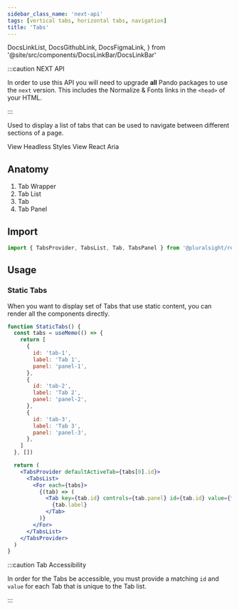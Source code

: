```yaml
---
sidebar_class_name: 'next-api'
tags: [vertical tabs, horizontal tabs, navigation]
title: 'Tabs'
---
```


  DocsLinkList,
  DocsGithubLink,
  DocsFigmaLink,
} from '@site/src/components/DocsLinkBar/DocsLinkBar'

:::caution NEXT API

In order to use this API you will need to upgrade **all** Pando packages to use the `next` version. This includes the Normalize & Fonts links in the `<head>` of your HTML.

:::

<p className="size-xxl">
  Used to display a list of tabs that can be used to navigate between different
  sections of a page.
</p>

<DocsLinkList>
  <DocsGithubLink href="https://github.com/pluralsight/pando/blob/main/packages/react/src/components/tabs.tsx" />
  <DocsGithubLink href="https://github.com/pluralsight/pando/blob/main/packages/headless-styles/src/components/Tabs/tabs.ts">
    View Headless Styles
  </DocsGithubLink>
  <DocsGithubLink href="https://github.com/pluralsight/pando/blob/main/packages/react-aria/src/tabs.ts">
    View React Aria
  </DocsGithubLink>
  <DocsFigmaLink href="https://www.figma.com/file/ZmH4XsZS5WnKeo28ylM5x1/Pando-UI-kit-(Web)?node-id=1214%3A50560&t=YLA3FBYLefNvfeuf-0" />
</DocsLinkList>

## Anatomy

1. Tab Wrapper
2. Tab List
3. Tab
4. Tab Panel

## Import

```typescript
import { TabsProvider, TabsList, Tab, TabsPanel } from '@pluralsight/react'
```

## Usage

### Static Tabs

When you want to display set of Tabs that use static content, you can render all the components directly.

```jsx live
function StaticTabs() {
  const tabs = useMemo(() => {
    return [
      {
        id: 'tab-1',
        label: 'Tab 1',
        panel: 'panel-1',
      },
      {
        id: 'tab-2',
        label: 'Tab 2',
        panel: 'panel-2',
      },
      {
        id: 'tab-3',
        label: 'Tab 3',
        panel: 'panel-3',
      },
    ]
  }, [])

  return (
    <TabsProvider defaultActiveTab={tabs[0].id}>
      <TabsList>
        <For each={tabs}>
          {(tab) => (
            <Tab key={tab.id} controls={tab.panel} id={tab.id} value={tab.id}>
              {tab.label}
            </Tab>
          )}
        </For>
      </TabsList>
    </TabsProvider>
  )
}
```

:::caution Tab Accessibility

In order for the Tabs be accessible, you must provide a matching `id` and `value` for each Tab that is unique to the Tab list.

:::

